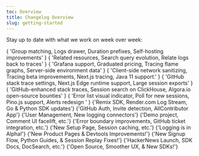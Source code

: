 ```yaml
---
toc: Overview
title: Changelog Overview
slug: getting-started
---
```


Stay up to date with what we work on week over week:

<DocsCardGroup>
	<DocsCard title="Changelog 29" href="./changelog-29.md">
		{
			'Group matching, Logs drawer, Duration prefixes, Self-hosting improvements'
		}
	</DocsCard>
	<DocsCard title="Changelog 28" href="./changelog-28.md">
		{
			'Related resources, Search query evolution, Relate logs back to traces'
		}
	</DocsCard>
	<DocsCard title="Changelog 27" href="./changelog-27.md">
		{
			'Grafana support, Graduated pricing, Tracing flame graphs, Server-side environment data'
		}
	</DocsCard>
	<DocsCard title="Changelog 26" href="./changelog-26.md">
		{
			'Client-side network sanitizing, Tracing beta improvements, Next.js tracing, Java 11 support.'
		}
	</DocsCard>
	<DocsCard title="Changelog 25" href="./changelog-25.md">
		{
			'GitHub stack trace settings, Next.js Edge runtime support, Large session exports'
		}
	</DocsCard>
	<DocsCard title="Changelog 24" href="./changelog-24.md">
		{
			'GitHub-enhanced stack traces, Session search on ClickHouse, Algora.io open-source bounties'
		}
	</DocsCard>
	<DocsCard title="Changelog 23" href="./changelog-23.md">
		{
			'Error list visual indicator, Poll for new sessions, Pino.js support, Alerts redesign '
		}
	</DocsCard>
	<DocsCard title="Changelog 22" href="./changelog-22.md">
		{'Remix SDK, Render.com Log Stream, Go & Python SDK updates'}
	</DocsCard>
	<DocsCard title="Changelog 21" href="./changelog-21.md">
		{'GitHub Auth, Invite detection, AllContributor App'}
	</DocsCard>
	<DocsCard title="Changelog 20" href="./changelog-20.md">
		{'User Management, New logging connectors'}
	</DocsCard>
	<DocsCard title="Changelog 19" href="./changelog-19.md">
		{'Demo project, Comment UI facelift, etc.'}
	</DocsCard>
	<DocsCard title="Changelog 18" href="./changelog-18.md">
		{'Error boundary improvements, GitHub ticket integration, etc.'}
	</DocsCard>
	<DocsCard title="Changelog 17" href="./changelog-17.md">
		{'New Setup Page, Session caching, etc.'}
	</DocsCard>
	<DocsCard title="Changelog 16" href="./changelog-16.md">
		{'Logging is in Alpha!'}
	</DocsCard>
	<DocsCard title="Changelog 15" href="./changelog-15.md">
		{'New Product Pages & Devtools Improvements!'}
	</DocsCard>
	<DocsCard title="Changelog 14" href="./changelog-14.md">
		{'New Signup Flow, Python Guides, & Session Replay Fixes!'}
	</DocsCard>
	<DocsCard title="Changelog 13" href="./changelog-13.md">
		{'HackerNews Launch, SDK Docs, DocSearch, etc.'}
	</DocsCard>
	<DocsCard title="Changelog 12" href="./changelog-12.md">
		{'Open Source, Smoother UX, & New SDKs!'}
	</DocsCard>
</DocsCardGroup>
